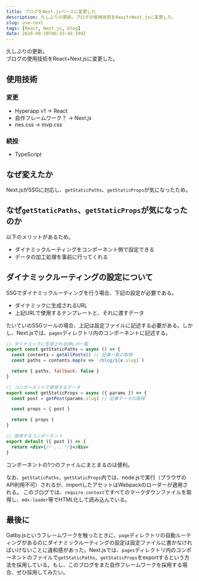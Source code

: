 ```yaml
---
title: ブログをNext.jsベースに変更した
description: 久しぶりの更新。ブログの使用技術をReact+Next.jsに変更した。
slug: use-next
tags: [React, Next.js, blog]
date: 2020-09-20T06:33:49.199Z
---
```


久しぶりの更新。  
ブログの使用技術をReact+Next.jsに変更した。


## 使用技術

### 変更

- Hyperapp v1 -> React
- 自作フレームワーク？ -> Next.js
- nes.css -> mvp.css

### 続投

- TypeScript

## なぜ変えたか

Next.jsがSSGに対応し、`getStaticPaths`、`getStaticProps`が気になったため。


## なぜ`getStaticPaths`、`getStaticProps`が気になったのか

以下のメリットがあるため。

- ダイナミックルーティングをコンポーネント側で設定できる
- データの加工処理を事前に行ってくれる


## ダイナミックルーティングの設定について

SSGでダイナミックルーティングを行う場合、下記の設定が必要である。

- ダイナミックに生成されるURL
- 上記URLで使用するテンプレートと、それに渡すデータ

たいていのSSGツールの場合、上記は設定ファイルに記述する必要がある。しかし、Next.jsでは、`pages`ディレクトリ内のコンポーネントに記述する。

```js:例）pages/blog/[slug].jsx
// ダイナミックに生成されるURLの一覧
export const getStaticPaths = async () => {
  const contents = getAllPosts() // 記事一覧の取得
  const paths = contents.map(v => `/blog/${v.slug}`)

  return { paths, fallback: false }
}

// コンポーネントで使用するデータ
export const getStaticProps = async ({ params }) => {
  const post = getPost(params.slug) // 記事データの取得

  const props = { post }

  return { props }
}

// 使用するコンポーネント
export default ({ post }) => {
  return <div>{/* ... */}</div>
}
```

コンポーネントの1つのファイルにまとまるのは便利。

なお、`getStaticPaths`、`getStaticProps`内では、node.jsで実行（ブラウザのAPI利用不可）されるが、importしたアセットはWebpackのローダーが適用される。
このブログでは、`require.context`ですべてのマークダウンファイルを取得し、`mdx-loader`等でHTML化して読み込んでいる。


## 最後に

Gatby.jsというフレームワークを触ったときに、`page`ディレクトリの自動ルーティングがあるのにダイナミックルーティングの設定は設定ファイルに書かなければいけないことに違和感があった。Next.jsでは、`pages`ディレクトリ内のコンポーネントのファイルで`getStaticPaths`、`getStaticProps`をexportするという方法を採用している。もし、このブログをまた自作フレームワークを採用する場合、ぜひ採用してみたい。
